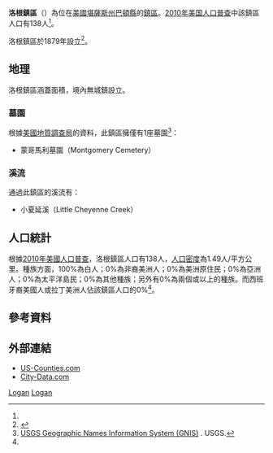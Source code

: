 {{noteTA
|G1=USState
}}
{{Infobox settlement
|official_name = 洛根鎮區
|native_name = Logan Township
|settlement_type = 鎮區
|image_map = Map highlighting Logan Township, Barton County, Kansas.svg
|map_caption = 洛根鎮區在巴頓縣的位置
|coordinates_display = inline,title
|coordinates_region = US-KS
|subdivision_type = [[世界政區索引|國家]]
|subdivision_name = [[美国|美国]]
|subdivision_type1 = [[美國行政區劃|州]]
|subdivision_name1 = [[堪薩斯州|堪薩斯州]]
|subdivision_type2 = [[堪萨斯州行政区划|縣]]
|subdivision_name2 = [[巴頓縣_(堪薩斯州)|巴頓縣]]
|area_total_km2 = 92.86
|area_land_km2 = 92.81
|area_water_km2 = 0.05
|area_total_sq_mi = 35.85
|area_land_sq_mi = 35.83
|area_water_sq_mi = 0.02
|area_water_percent = 0.05
|population_as_of = [[2010年美国人口普查|2010]]
|population_footnotes = <ref name=census>{{cite web|url=http://www.census.gov/geo/www/gazetteer/gazetteer2010.html|title=2010 Census Gazetteer Files|publisher=[[美国人口调查局|美国人口调查局]]|accessdate=2016-02-29|archive-url=https://web.archive.org/web/20121021075704/http://www.census.gov/geo/www/gazetteer/gazetteer2010.html|archive-date=2012-10-21|dead-url=yes}}</ref>
|population_total = 138
|population_density_km2 = auto
|elevation_footnotes = 
|elevation_m = 543
|elevation_ft = 1781
|latd = 38
|latm = 28
|lats = 42
|latNS = N
|longd = 98
|longm = 32
|longs = 09
|longEW = W
|postal_code_type =
|postal_code = 
|blank_name = [[地名信息系统|GNIS]]
|blank_info = [http://geonames.usgs.gov/pls/gnispublic/f?p=gnispq:3:::NO::P3_FID:0475526 0475526]
|website = 
|footnotes = 
}}

'''洛根鎮區'''（{{lang-en|'''Logan Township'''}}）為位在[[美國|美國]][[堪薩斯州|堪薩斯州]][[巴頓縣_(堪薩斯州)|巴頓縣]]的[[行政鎮區|鎮區]]。[[2010年美国人口普查|2010年美国人口普查]]中該鎮區人口有138人<ref name=census/>。

洛根鎮區於1879年設立<ref>{{cite book|title=History of the State of Kansas: Containing a Full Account of Its Growth from an Uninhabited Territory to a Wealthy and Important State|url=http://books.google.com/books?id=5t09AQAAMAAJ&pg=PA762|year=1883|publisher=A. T. Andreas|page=762}}</ref>。

==地理==
洛根鎮區涵蓋面積{{convert|92.86|km2|sqmi}}，境內無城鎮設立。

===墓園===
根據[[美國地質調查局|美國地質調查局]]的資料，此鎮區擁僅有1座墓園<ref>[http://geonames.usgs.gov/domestic/index.html USGS Geographic Names Information System (GNIS)] {{Wayback|url=http://geonames.usgs.gov/domestic/index.html |date=20190428150204 }}. USGS.</ref>：
*蒙哥馬利墓園（Montgomery Cemetery）

===溪流===
通過此鎮區的溪流有：
*小夏延溪（Little Cheyenne  Creek）

==人口統計==
根據[[2010年美國人口普查|2010年美國人口普查]]，洛根鎮區人口有138人，[[人口密度|人口密度]]為1.49人/平方公里。種族方面，100%為白人；0%為非裔美洲人；0%為美洲原住民；0%為亞洲人；0%為太平洋島民；0%為其他種族；另外有0%為兩個或以上的種族。而西班牙裔美國人或拉丁美洲人佔該鎮區人口的0%<ref name=census/>。

==參考資料==
{{reflist}}

==外部連結==
* [https://web.archive.org/web/20080723112151/http://www.us-counties.com/localgov/kansas.html US-Counties.com]
* [http://www.city-data.com/township/Logan-Barton-KS.html City-Data.com] {{Wayback|url=http://www.city-data.com/township/Logan-Barton-KS.html |date=20190719131929 }}

{{巴頓縣 (堪薩斯州)}}

[[Category:巴頓縣鎮區_(堪薩斯州)|Logan]]
[[Category:堪薩斯州鎮區|Logan]]